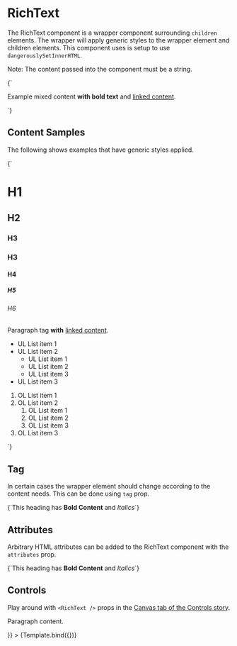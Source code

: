 
<Meta title="Components/Atoms/RichText" component={RichText} />

# RichText

The RichText component is a wrapper component surrounding `children` elements. The wrapper will apply generic styles to the wrapper element and children elements. This component uses is setup to use `dangerouslySetInnerHTML`.

Note: The content passed into the component must be a string.

<Canvas>
  <Story name="Component">
    <RichText>
      {`<p>Example mixed content <strong>with bold text</strong> and <a href="https://example.com">linked content</a>.</p>`}
    </RichText>
  </Story>
</Canvas>

## Content Samples

The following shows examples that have generic styles applied.

<Canvas>
  <Story name="ContentSamples">
    <RichText tag="div">
      {`<h1>H1</h1>
        <h2>H2</h2>
        <h3>H3</h3>
        <h3>H3</h3>
        <h4>H4</h4>
        <h5>H5</h5>
        <h6>H6</h6>
        <p>Paragraph tag <strong>with</strong> <a href="https://example.com">linked content</a>.</p>
        <ul>
          <li>UL List item 1</li>
          <li>UL List item 2
            <ul>
              <li>UL List item 1</li>
              <li>UL List item 2</li>
              <li>UL List item 3</li>
            </ul>
          </li>
          <li>UL List item 3</li>
        </ul>
        <ol>
          <li>OL List item 1</li>
          <li>OL List item 2
            <ol>
              <li>OL List item 1</li>
              <li>OL List item 2</li>
              <li>OL List item 3</li>
            </ol>
          </li>
          <li>OL List item 3</li>
        </ol>`}
    </RichText>
  </Story>
</Canvas>

## Tag

In certain cases the wrapper element should change according to the content needs. This can be done using `tag` prop.

<Canvas>
  <Story name="Tag">
    <RichText tag="h2">
      {`This heading has <strong>Bold Content</strong> and <i>Italics</i>`}
    </RichText>
  </Story>
</Canvas>

## Attributes

Arbitrary HTML attributes can be added to the RichText component with the `attributes` prop.

<Canvas>
  <Story name="Attributes">
    <RichText
      tag="h2"
      attributes={{
        'data-att': true
      }}
    >
      {`This heading has <strong>Bold Content</strong> and <i>Italics</i>`}
    </RichText>
  </Story>
</Canvas>

## Controls

Play around with `<RichText />` props in the [Canvas tab of the Controls story](?path=/story/design-system-atoms-richtext--controls).


<Canvas>
  <Story
    name="Controls"
    args={{
      id: 'component-id',
      className: 'component-class',
      children: <p>Paragraph content.</p>
    }}
  >
    {Template.bind({})}
  </Story>
</Canvas>
